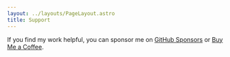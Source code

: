 ```yaml
---
layout: ../layouts/PageLayout.astro
title: Support
---
```


If you find my work helpful, you can sponsor me on [GitHub Sponsors](https://github.com/sponsors/your-username) or [Buy Me a Coffee](https://www.buymeacoffee.com/your-username).
